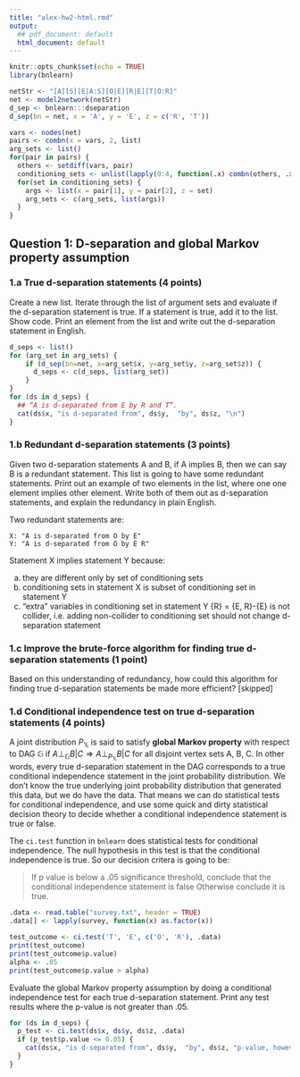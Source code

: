 ```yaml
---
title: "alex-hw2-html.rmd"
output:
  ## pdf_document: default
  html_document: default
---
```


```r
knitr::opts_chunk$set(echo = TRUE)
library(bnlearn)
```


```r
netStr <- "[A][S][E|A:S][O|E][R|E][T|O:R]"
net <- model2network(netStr)
d_sep <- bnlearn:::dseparation
d_sep(bn = net, x = 'A', y = 'E', z = c('R', 'T'))
```

```r
vars <- nodes(net)
pairs <- combn(x = vars, 2, list)
arg_sets <- list()
for(pair in pairs) {
  others <- setdiff(vars, pair)
  conditioning_sets <- unlist(lapply(0:4, function(.x) combn(others, .x, list)), recursive = F)
  for(set in conditioning_sets) {
    args <- list(x = pair[1], y = pair[2], z = set)
    arg_sets <- c(arg_sets, list(args))
  }
}
```

## Question 1: D-separation and global Markov property assumption

### 1.a True d-separation statements (4 points)
Create a new list. Iterate through the list of argument sets and evaluate if the d-separation statement is true. If a statement is true, add it to the list.  Show code.  Print an element from the list and write out the d-separation statement in English. 

```r
d_seps <- list()
for (arg_set in arg_sets) {
    if (d_sep(bn=net, x=arg_set$x, y=arg_set$y, z=arg_set$z)) {
      d_seps <- c(d_seps, list(arg_set))
    }
}
for (ds in d_seps) {
  ## “A is d-separated from E by R and T”.
  cat(ds$x, "is d-separated from", ds$y,  "by", ds$z, "\n")
}
```

### 1.b Redundant d-separation statements (3 points)

Given two d-separation statements A and B, if A implies B, then we can say B is a redundant statement. This list is going to have some redundant statements. Print out an example of two elements in the list, where one one element implies other element.  Write both of them out as d-separation statements, and explain the redundancy in plain English. 

Two redundant statements are:
```                             
X: "A is d-separated from O by E"
Y: "A is d-separated from O by E R"
```

Statement X implies statement Y because:
                                    
  a. they are different only by  set of conditioning sets
  b. conditioning sets in statement X is subset of conditioning set in statement Y
  c. "extra" variables in conditioning set in statement Y {R} = {E, R}-{E} is not collider, i.e.
   adding non-collider to conditioning set should not change d-separation statement


### 1.c Improve the brute-force algorithm for finding true d-separation statements (1 point)

Based on this understanding of redundancy, how could this algorithm for finding true d-separation statements be made more efficient?
[skipped]


### 1.d Conditional independence test on true d-separation statements (4 points)

A joint distribution ${P_{\mathbb{X}}}$ is said to satisfy **global Markov property** with respect to DAG ${\mathbb{G}}$ if $A \perp_{\mathbb{G}}B|C \Rightarrow  A \perp_{P_{\mathbb{X}} }B|C$ for all disjoint vertex sets A, B, C. In other words, every true d-separation statement in the DAG corresponds to a true conditional independence statement in the joint probability distribution.  We don't know the true underlying joint probability distribution that generated this data, but we do have the data.  That means we can do statistical tests for conditional independence, and use some quick and dirty statistical decision theory to decide whether a conditional independence statement is true or false.

The `ci.test` function in `bnlearn` does statistical tests for conditional independence.  The null hypothesis in this test is that the conditional independence is true.  So our decision critera is going to be:

> If p value is below a .05 significance threshold, conclude that the conditional independence statement is false  Otherwise conclude it is true.

```r
.data <- read.table("survey.txt", header = TRUE)
.data[] <- lapply(survey, function(x) as.factor(x))

test_outcome <- ci.test('T', 'E', c('O', 'R'), .data)
print(test_outcome)
print(test_outcome$p.value)
alpha <- .05
print(test_outcome$p.value > alpha)
```

Evaluate the global Markov property assumption by doing a conditional independence test for each true d-separation statement. Print any test results where the p-value is not greater than .05.

```r
for (ds in d_seps) {
  p_test <- ci.test(ds$x, ds$y, ds$z, .data)
  if (p_test$p.value <= 0.05) {
    cat(ds$x, "is d-separated from", ds$y,  "by", ds$z, "p-value, however", p_test$p.value, "\n")
  }
}
```





